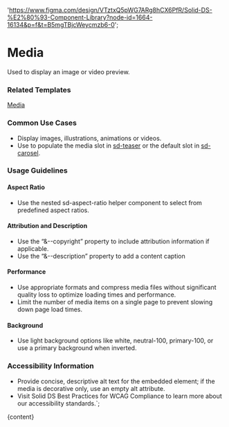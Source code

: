 

  'https://www.figma.com/design/VTztxQ5pWG7ARg8hCX6PfR/Solid-DS-%E2%80%93-Component-Library?node-id=1664-16134&p=f&t=B5mgTBjcWeycmzb6-0';

# Media

Used to display an image or video preview.

<DefaultStory />

<DocumentationLinks storybookLink="${storybookLink}" figmaLibrary="${figmaLibrary}" figmaDocs="${figmaDocs}" />

### Related Templates

[Media](/?path=/docs/templates-media--docs)

### Common Use Cases

- Display images, illustrations, animations or videos.
- Use to populate the media slot in [sd-teaser](/?path=/docs/components-sd-teaser--docs) or the default slot in [sd-carosel](/?path=/docs/components-sd-carosel--docs).

### Usage Guidelines

#### Aspect Ratio

- Use the nested sd-aspect-ratio helper component to select from predefined aspect ratios.

#### Attribution and Description

- Use the “&--copyright” property to include attribution information if applicable.
- Use the “&--description” property to add a content caption

#### Performance

- Use appropriate formats and compress media files without significant quality loss to optimize loading times and performance.
- Limit the number of media items on a single page to prevent slowing down page load times.

#### Background

- Use light background options like white, neutral-100, primary-100, or use a primary background when inverted.

### Accessibility Information

- Provide concise, descriptive alt text for the embedded element; if the media is decorative only, use an empty alt attribute.
- Visit <sd-link href="https://www.figma.com/design/YDktJcseQIIQbsuCpoKS4V/Component-Docs?node-id=10708-5011&t=Z1FxSGWkmXG5r5sw-4" target="_blank">Solid DS Best Practices for WCAG Compliance</sd-link> to learn more about our accessibility standards.`;

<Meta title="Styles/sd-media/Overview" />

<OverviewFormatter story={MediaStories.Default}>{content}</OverviewFormatter>
